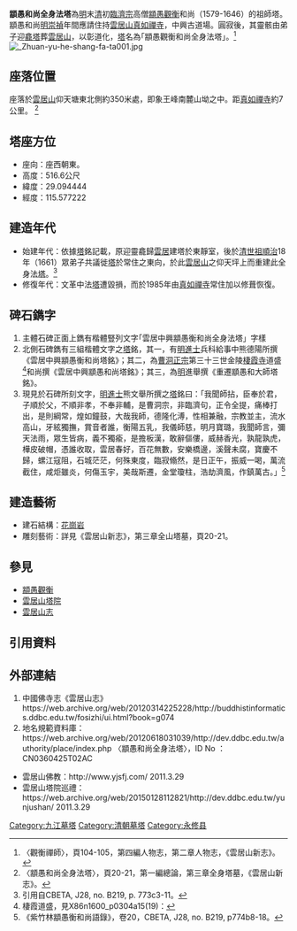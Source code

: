 {{coord|29|05|40|N|115|34|38|E|display=title|scale:100000}}
'''顓愚和尚全身法塔'''為[[明朝|明]]末[[清朝|清]]初[[臨濟宗|臨濟宗]]高僧[[顓愚觀衡|顓愚觀衡]]和尚（1579-1646）的祖師塔。顓愚和尚[[明朝|明]][[崇禎|崇禎]]年間應請住持[[雲居山|雲居山]][[真如寺|真如禪寺]]，中興古道場。圓寂後，其靈骸由弟子迎[[龕|龕]][[塔|塔]]葬[[雲居山|雲居山]]，以彰道化，[[塔|塔]]名為｢顓愚觀衡和尚全身法塔」。<ref>〈觀衡禪師〉，頁104-105，第四編人物志，第二章人物志，《雲居山新志》。</ref>
[[File:_Zhuan-yu-he-shang-fa-ta001.jpg|thumb]]

==座落位置==
座落於[[雲居山|雲居山]]仰天塘東北側約350米處，即象王峰南麓山坳之中。距[[真如寺|真如禪寺]]約7公里。
<ref>〈顓愚和尚全身法塔〉，頁20-21，第一編總論，第三章全身塔墓，《雲居山新志》。</ref>

==塔座方位==
*座向：座西朝東。
*高度：516.6公尺
*緯度：29.094444
*經度：115.577222

==建造年代==
*始建年代：依據[[塔|塔]]銘記載，原迎靈龕歸[[雲居山|雲居]]建塔於東靜室，後於[[順治帝|清世祖]][[順治|順治]]18年（1661）眾弟子共議徙[[塔|塔]]於常住之東向，於此[[雲居山|雲居山]]之仰天坪上而重建此全身法[[塔|塔]]。<ref>引用自CBETA, J28, no. B219, p. 773c3-11。</ref>
*修復年代：文革中法[[塔|塔]]遭毀損，而於1985年由[[真如寺|真如禪寺]]常住加以修葺恢復。

==碑石鐫字==
#主體石碑正面上鐫有楷體豎列文字｢雲居中興顓愚衡和尚全身法塔」字樣
#北側石碑鐫有三組楷體文字之[[塔|塔]]銘，其一，有[[明|明]][[進士|進士]]兵科給事中熊德陽所撰《雲居中興顓愚衡和尚塔銘》；其二，為[[曹洞宗|曹洞正宗]]第三十三世金陵[[栖霞寺|棲霞寺]]道盛 <ref>棲霞道盛，見X86n1600_p0304a15(19)：{{cite web |url=http://cbeta.org/result/normal/X86/1600_032.htm |title=存档副本 |accessdate=2011-03-08 |deadurl=yes |archiveurl=https://web.archive.org/web/20100621124706/http://cbeta.org/result/normal/X86/1600_032.htm |archivedate=2010-06-21 }}</ref>和尚撰《雲居中興顓愚和尚塔銘》；其三，為[[明|明]]進舉撰《重遷顓愚和大師塔銘》。
#現見於石碑所刻文字，[[明|明]][[進士|進士]]熊文舉所撰之[[塔|塔]]銘曰：「我聞師拈，臣奉於君，子順於父，不順非孝，不奉非輔，是曹洞宗，非臨濟句，正令全提，痛棒打出，是則綱常，煌如鐘鼓，大哉我師，德隆化溥，性相兼融，宗教並主，流水高山，牙絃獨撫，賞音者誰，衡陽五乳，我儀師慈，明月寶璐，我聞師言，彌天法雨，眾生皆病，義不獨瘉，是擔板漢，敢辭傴僂，威赫香光，孰龍孰虎，樺皮破帽，憑誰收取，雲居春好，百花無數，安樂橋邊，溪聲未腐，寶慶不歸，螺江寇阻，石城茫茫，何殊東度，臨寂翛然，是日正午，振威一喝，萬流截住，咸炬雖炎，何傷玉宇，美哉斯遷，金堂瓊柱，浩劫濟風，作鎮萬古。」<ref>《紫竹林顓愚衡和尚語錄》，卷20，CBETA, J28, no. B219, p774b8-18。</ref>

==建造藝術==
*建石結構：[[花崗岩|花崗岩]]
*雕刻藝術：詳見《雲居山新志》，第三章全山塔墓，頁20-21。

==參見==
*[[顓愚觀衡|顓愚觀衡]]
*[[雲居山塔院|雲居山塔院]]
*[[雲居山志|雲居山志]]

==引用資料==
<references />

==外部連結==

#中國佛寺志《雲居山志》https://web.archive.org/web/20120314225228/http://buddhistinformatics.ddbc.edu.tw/fosizhi/ui.html?book=g074
#地名規範資料庫：https://web.archive.org/web/20120618031039/http://dev.ddbc.edu.tw/authority/place/index.php 〈顓愚和尚全身法塔〉，ID No ：CN0360425T02AC
*雲居山佛教：http://www.yjsfj.com/ {{Wayback|url=http://www.yjsfj.com/ |date=20200930083809 }} 2011.3.29
*雲居山塔院巡禮：https://web.archive.org/web/20150128112821/http://dev.ddbc.edu.tw/yunjushan/ 2011.3.29 

[[Category:九江墓塔|Category:九江墓塔]]
[[Category:清朝墓塔|Category:清朝墓塔]]
[[Category:永修县|Category:永修县]]